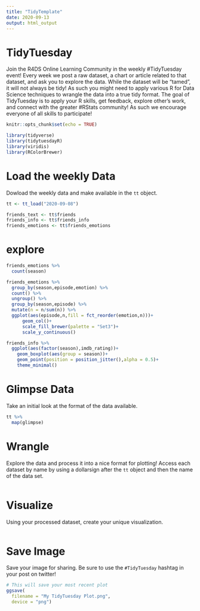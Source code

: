 ```yaml
---
title: "TidyTemplate"
date: 2020-09-13
output: html_output
---
```


# TidyTuesday

Join the R4DS Online Learning Community in the weekly #TidyTuesday event!
Every week we post a raw dataset, a chart or article related to that dataset, and ask you to explore the data.
While the dataset will be “tamed”, it will not always be tidy! As such you might need to apply various R for Data Science techniques to wrangle the data into a true tidy format.
The goal of TidyTuesday is to apply your R skills, get feedback, explore other’s work, and connect with the greater #RStats community!
As such we encourage everyone of all skills to participate!

```r

knitr::opts_chunk$set(echo = TRUE)

library(tidyverse)
library(tidytuesdayR)
library(viridis)
library(RColorBrewer)

```

# Load the weekly Data

Dowload the weekly data and make available in the `tt` object.

```r

tt <- tt_load("2020-09-08")

friends_text <- tt$friends
friends_info <- tt$friends_info
friends_emotions <- tt$friends_emotions
```


# explore



```r

friends_emotions %>% 
  count(season)

friends_emotions %>% 
  group_by(season,episode,emotion) %>% 
  count() %>% 
  ungroup() %>% 
  group_by(season,episode) %>% 
  mutate(n = n/sum(n)) %>% 
  ggplot(aes(episode,n,fill = fct_reorder(emotion,n)))+
      geom_col()+
      scale_fill_brewer(palette = "Set3")+
      scale_y_continuous()

friends_info %>% 
  ggplot(aes(factor(season),imdb_rating))+
    geom_boxplot(aes(group = season))+
    geom_point(position = position_jitter(),alpha = 0.5)+
    theme_minimal()

```


# Glimpse Data

Take an initial look at the format of the data available.

```r

tt %>% 
  map(glimpse)

```

# Wrangle

Explore the data and process it into a nice format for plotting! Access each dataset by name by using a dollarsign after the `tt` object and then the name of the data set.

```r



```


# Visualize

Using your processed dataset, create your unique visualization.

```r


  
```

# Save Image

Save your image for sharing. Be sure to use the `#TidyTuesday` hashtag in your post on twitter! 

```r

# This will save your most recent plot
ggsave(
  filename = "My TidyTuesday Plot.png",
  device = "png")

```
